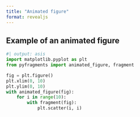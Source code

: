 ```yaml
---
title: "Animated figure"
format: revealjs
---
```


## Example of an animated figure

```python
#| output: asis
import matplotlib.pyplot as plt
from pyfragments import animated_figure, fragment

fig = plt.figure()
plt.xlim(0, 10)
plt.ylim(0, 10)
with animated_figure(fig):
    for i in range(10):
        with fragment(fig):
            plt.scatter(i, i)

```
